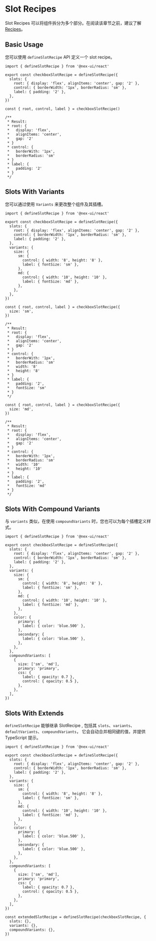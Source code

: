 # Slot Recipes

Slot Recipes 可以将组件拆分为多个部分。在阅读该章节之前，建议了解 [Recipes]('/a')。

## Basic Usage

您可以使用 `defineSlotRecipe` API 定义一个 slot recipe。

```tsx {4-8}
import { defineSlotRecipe } from '@nex-ui/react'

export const checkboxSlotRecipe = defineSlotRecipe({
  slots: {
    root: { display: 'flex', alignItems: 'center', gap: '2' },
    control: { borderWidth: '1px', borderRadius: 'sm' },
    label: { padding: '2' },
  },
})

const { root, control, label } = checkboxSlotRecipe()

/**
 * Result:
 * root: {
 *   display: 'flex',
 *   alignItems: 'center',
 *   gap: '2'
 * }
 * control: {
 *   borderWith: '1px',
 *   borderRadius: 'sm'
 * }
 * label: {
 *   padding: '2'
 * }
 */
```

## Slots With Variants

您可以通过使用 `Variants` 来更改整个组件及其插槽。

```tsx {9-20}
import { defineSlotRecipe } from '@nex-ui/react'

export const checkboxSlotRecipe = defineSlotRecipe({
  slots: {
    root: { display: 'flex', alignItems: 'center', gap: '2' },
    control: { borderWidth: '1px', borderRadius: 'sm' },
    label: { padding: '2' },
  },
  variants: {
    size: {
      sm: {
        control: { width: '8', height: '8' },
        label: { fontSize: 'sm' },
      },
      md: {
        control: { width: '10', height: '10' },
        label: { fontSize: 'md' },
      },
    },
  },
})

const { root, control, label } = checkboxSlotRecipe({
  size: 'sm',
})

/**
 * Result:
 * root: {
 *   display: 'flex',
 *   alignItems: 'center',
 *   gap: '2'
 * }
 * control: {
 *   borderWith: '1px',
 *   borderRadius: 'sm'
 *   width: '8'
 *   height: '8'
 * }
 * label: {
 *   padding: '2',
 *   fontSize: 'sm'
 * }
 */

const { root, control, label } = checkboxSlotRecipe({
  size: 'md',
})

/**
 * Result:
 * root: {
 *   display: 'flex',
 *   alignItems: 'center',
 *   gap: '2'
 * }
 * control: {
 *   borderWith: '1px',
 *   borderRadius: 'sm'
 *   width: '10'
 *   height: '10'
 * }
 * label: {
 *   padding: '2',
 *   fontSize: 'md'
 * }
 */
```

## Slots With Compound Variants

与 `variants` 类似，在使用 `compoundVariants` 时，您也可以为每个插槽定义样式。

```tsx {29-38}
import { defineSlotRecipe } from '@nex-ui/react'

export const checkboxSlotRecipe = defineSlotRecipe({
  slots: {
    root: { display: 'flex', alignItems: 'center', gap: '2' },
    control: { borderWidth: '1px', borderRadius: 'sm' },
    label: { padding: '2' },
  },
  variants: {
    size: {
      sm: {
        control: { width: '8', height: '8' },
        label: { fontSize: 'sm' },
      },
      md: {
        control: { width: '10', height: '10' },
        label: { fontSize: 'md' },
      },
    },
    color: {
      primary: {
        label: { color: 'blue.500' },
      },
      secondary: {
        label: { color: 'blue.500' },
      },
    },
  },
  compoundVariants: [
    {
      size: ['sm', 'md'],
      primary: 'primary',
      css: {
        label: { opacity: 0.7 },
        control: { opacity: 0.5 },
      },
    },
  ],
})
```

## Slots With Extends

`defineSlotRecipe` 能够继承 SlotRecipe , 包括其 `slots`、`variants`、`defaultVariants`、`compoundVariants`，
它会自动合并相同键的值，并提供 TypeScript 提示。

```tsx {41-45}
import { defineSlotRecipe } from '@nex-ui/react'

export const checkboxSlotRecipe = defineSlotRecipe({
  slots: {
    root: { display: 'flex', alignItems: 'center', gap: '2' },
    control: { borderWidth: '1px', borderRadius: 'sm' },
    label: { padding: '2' },
  },
  variants: {
    size: {
      sm: {
        control: { width: '8', height: '8' },
        label: { fontSize: 'sm' },
      },
      md: {
        control: { width: '10', height: '10' },
        label: { fontSize: 'md' },
      },
    },
    color: {
      primary: {
        label: { color: 'blue.500' },
      },
      secondary: {
        label: { color: 'blue.500' },
      },
    },
  },
  compoundVariants: [
    {
      size: ['sm', 'md'],
      primary: 'primary',
      css: {
        label: { opacity: 0.7 },
        control: { opacity: 0.5 },
      },
    },
  ],
})

const extendedSlotRecipe = defineSlotRecipe(checkboxSlotRecipe, {
  slots: {},
  variants: {},
  compoundVariants: {},
})
```
